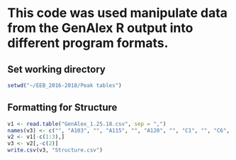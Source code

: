 # This code was used manipulate data from the GenAlex R output into different program formats.

## Set working directory
```r
setwd("~/EEB_2016-2018/Peak tables")
```

## Formatting for Structure
```r
v1 <- read.table("GenAlex_1.25.18.csv", sep = ",")
names(v3) <- c("", "A103", "", "A115", "", "A120", "", "C1", "", "C6", "", "C105", "", "C125", "", "D4", "", "D10", "", "D106", "", "D113", "", "D114", "", "D119", "", "D125", "")
v2 <- v1[-c(1:3),]
v3 <- v2[,-c(2)]
write.csv(v3, "Structure.csv")
```

